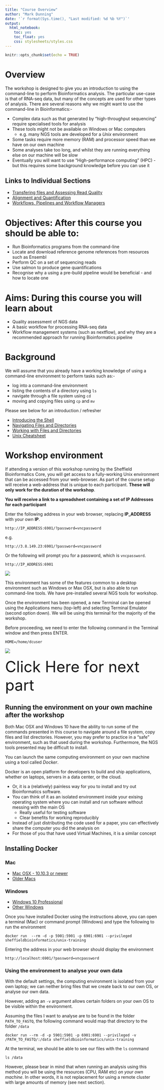 ```yaml
---
title: "Course Overview"
author: "Mark Dunning"
date: '`r format(Sys.time(), "Last modified: %d %b %Y")`'
output:
  html_notebook:
    toc: yes
    toc_float: yes
    css: stylesheets/styles.css
---
```


```r
knitr::opts_chunk$set(echo = TRUE)
```



# Overview

The workshop is designed to give you an introduction to using the command-line to perform Bioinformatics analysis. The particular use-case is that of RNA-seq data, but many of the concepts are used for other types of analysis. There are several reasons why we might want to use the command-line in Bioinformatics:-


- Complex data such as that generated by “high-throughput sequencing” require specialised tools for analysis
- These tools might not be available on Windows or Mac computers
  + e.g. many NGS tools are developed for a *Unix* environment
- Some tasks require more memory (RAM) and processor speed than we have on our own machine
- Some analyses take too long, and whilst they are running everything else on our machine will be slow 
- Eventually you will want to use “High-performance computing” (HPC) - but this requires some background knowledge before you can use it

## Links to Individual Sections

- [Transfering files and Assessing Read Quality](part01.nb.html)
- [Alignment and Quantification](part02.nb.html)
- [Workflows, Pipelines and Workflow Managers](part03.nb.html)

# Objectives: After this course you should be able to:

- Run Bioinformatics programs from the command-line
- Locate and download reference genome references from resources such as Ensembl
- Perform QC on a set of sequencing reads
- Use salmon to produce gene quantifications
- Recognise why a using a pre-build pipeline would be beneficial - and how to locate one

# Aims: During this course you will learn about

- Quality assessment of NGS data
- A basic workflow for processing RNA-seq data
- Workflow management systems (such as nextflow), and why they are a recommended approach for running Bioinformatics pipeline

# Background

We will assume that you already have a working knowledge of using a command-line environment to perform tasks such as:-

- log into a command-line environment
- listing the contents of a directory using `ls`
- navigate through a file system using `cd`
- moving and copying files using `cp` and `mv`

Please see below for an introduction / refresher

- [Introducing the Shell](https://datacarpentry.org/shell-genomics/01-introduction)
- [Navigating Files and Directories](https://datacarpentry.org/shell-genomics/02-the-filesystem.html)
- [Working with Files and Directories](https://datacarpentry.org/shell-genomics/02-the-filesystem.html)
- [Unix Cheatsheet](https://upload.wikimedia.org/wikipedia/commons/7/79/Unix_command_cheatsheet.pdf)


# Workshop environment

If attending a version of this workshop running by the Sheffield Bioinformatics Core, you will get access to a fully-working Unix environment that can be accessed from your web-browser. As part of the course setup will receive a web-address that is unique to each participant. **These will only work for the duration of the workshop**. 

**You will receive a link to a spreadsheet containing a set of IP Addresses for each participant**

Enter the following address in your web browser, replacing **IP_ADDRESS** with your own **IP**.

```
http://IP_ADDRESS:6901/?password=vncpassword
```

e.g. 

```
http://3.8.149.23:6901/?password=vncpassword
```


Or the following will prompt you for a password, which is `vncpassword`.

```
http://IP_ADDRESS:6901
```

![](images/vnc_desktop.PNG)

This environment has some of the features common to a desktop environment such as Windows or Max OSX, but is also able to run command-line tools. We have pre-installed several NGS tools for workshop.

Once the environment has been opened, a new Terminal can be opened using the Applications menu (top-left) and selecting Terminal Emulator (second option down). We will be using this terminal for the majority of the workshop.

Before proceeding, we need to enter the following command in the Terminal window and then press ENTER.

```
HOME=/home/dcuser
```

![](images/set_home.png)

<a href="part01.nb.html" style="font-size: 50px; text-decoration: none">Click Here for next part</a>


## Running the environment on your own machine after the workshop

Both Mac OSX and Windows 10 have the ability to run some of the commands presented in this course to navigate around a file system, copy files and list directories. However, you may prefer to practice in a "safe" environment, such as that used during the workshop. Furthermore, the NGS tools presented may be difficult to install. 

You can launch the same computing environment on your own machine using a tool called *Docker*.

Docker is an open platform for developers to build and ship applications, whether on laptops, servers in a data center, or the cloud.

- Or, it is a (relatively) painless way for you to install and try out Bioinformatics software.
- You can think of it as an isolated environment inside your exising operating system where you can install and run software without messing with the main OS
    + Really useful for testing software
    + Clear benefits for working reproducibly
- Instead of just distributing the code used for a paper, you can effectively share the computer you did the analysis on
- For those of you that have used Virtual Machines, it is a similar concept


## Installing Docker


### Mac

- [Mac OSX - 10.10.3 or newer](https://www.docker.com/docker-mac)
- [Older Macs](https://download.docker.com/mac/stable/DockerToolbox.pkg)

### Windows

- [Windows 10 Professional](https://www.docker.com/docker-windows)
- [Other Windows](https://download.docker.com/win/stable/DockerToolbox.exe)

Once you have installed Docker using the instructions above, you can open a terminal (Mac) or command prompt (Windows) and type the following to run the environment

```
docker run  --rm -d -p 5901:5901 -p 6901:6901 --privileged sheffieldbioinformatics/unix-training
```

Entering the address in your web browser should display the environment

```
http://localhost:6901/?password=vncpassword
```




### Using the environment to analyse your own data

With the default settings, the computing environment is isolated from your own laptop; we can neither bring files that we create back to our own OS, or analyse our own data.

However, adding an `-v` argument allows certain folders on your own OS to be visible within the environment. 

Assuming the files I want to analyse are to be found in the folder `PATH_TO_FASTQ`, the following command would map that directory to the folder `/data`

```
docker run --rm -d -p 5901:5901 -p 6901:6901 --privileged -v /PATH_TO_FASTQ/:/data sheffieldbioinformatics/unix-training

```


At the terminal, we should be able to see our files with the `ls` command

```
ls /data
```

However, please bear in mind that when running an analysis using this method you will be using the resources (CPU, RAM etc) *on your own machine*. In other words, it is not replacement for using a remote cluster with large amounts of memory (see next section).

